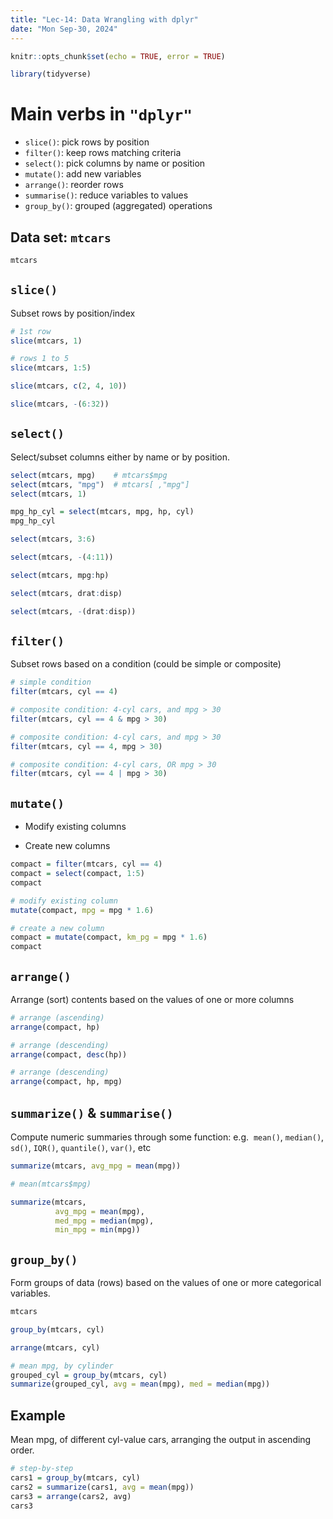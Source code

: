```yaml
---
title: "Lec-14: Data Wrangling with dplyr"
date: "Mon Sep-30, 2024"
---
```


```r
knitr::opts_chunk$set(echo = TRUE, error = TRUE)
```

```r
library(tidyverse)
```


# Main verbs in `"dplyr"`

-   `slice()`: pick rows by position
-   `filter()`: keep rows matching criteria
-   `select()`: pick columns by name or position
-   `mutate()`: add new variables
-   `arrange()`: reorder rows
-   `summarise()`: reduce variables to values
-   `group_by()`: grouped (aggregated) operations


## Data set: `mtcars` 

```r
mtcars
```

## `slice()` 

Subset rows by position/index

```r
# 1st row
slice(mtcars, 1)
```

```r
# rows 1 to 5
slice(mtcars, 1:5)
```

```r
slice(mtcars, c(2, 4, 10))
```

```r
slice(mtcars, -(6:32))
```


## `select()`

Select/subset columns either by name or by position.

```r
select(mtcars, mpg)    # mtcars$mpg
select(mtcars, "mpg")  # mtcars[ ,"mpg"]
select(mtcars, 1)
```



```r
mpg_hp_cyl = select(mtcars, mpg, hp, cyl)
mpg_hp_cyl
```

```r
select(mtcars, 3:6)
```


```r
select(mtcars, -(4:11))
```

```r
select(mtcars, mpg:hp)
```

```r
select(mtcars, drat:disp)
```

```r
select(mtcars, -(drat:disp))
```


## `filter()`

Subset rows based on a condition (could be simple or composite)

```r
# simple condition
filter(mtcars, cyl == 4)
```

```r
# composite condition: 4-cyl cars, and mpg > 30
filter(mtcars, cyl == 4 & mpg > 30)
```

```r
# composite condition: 4-cyl cars, and mpg > 30
filter(mtcars, cyl == 4, mpg > 30)
```

```r
# composite condition: 4-cyl cars, OR mpg > 30
filter(mtcars, cyl == 4 | mpg > 30)
```


## `mutate()`

- Modify existing columns

- Create new columns

```r
compact = filter(mtcars, cyl == 4)
compact = select(compact, 1:5)
compact
```


```r
# modify existing column
mutate(compact, mpg = mpg * 1.6)
```

```r
# create a new column
compact = mutate(compact, km_pg = mpg * 1.6)
compact
```


## `arrange()`

Arrange (sort) contents based on the values of one or more columns

```r
# arrange (ascending)
arrange(compact, hp)
```

```r
# arrange (descending)
arrange(compact, desc(hp))
```

```r
# arrange (descending)
arrange(compact, hp, mpg)
```


## `summarize()` & `summarise()`

Compute numeric summaries through some function: e.g. 
`mean()`, `median()`, `sd()`, `IQR()`, `quantile()`, `var()`, etc

```r
summarize(mtcars, avg_mpg = mean(mpg))

# mean(mtcars$mpg)
```

```r
summarize(mtcars, 
          avg_mpg = mean(mpg),
          med_mpg = median(mpg),
          min_mpg = min(mpg))
```

## `group_by()`

Form groups of data (rows) based on the values of one or more
categorical variables.

```r
mtcars
```

```r
group_by(mtcars, cyl)
```

```r
arrange(mtcars, cyl)
```


```r
# mean mpg, by cylinder
grouped_cyl = group_by(mtcars, cyl)
summarize(grouped_cyl, avg = mean(mpg), med = median(mpg))
```


## Example

Mean mpg, of different cyl-value cars, arranging the output
in ascending order.

```r
# step-by-step
cars1 = group_by(mtcars, cyl)
cars2 = summarize(cars1, avg = mean(mpg))
cars3 = arrange(cars2, avg)
cars3
```

